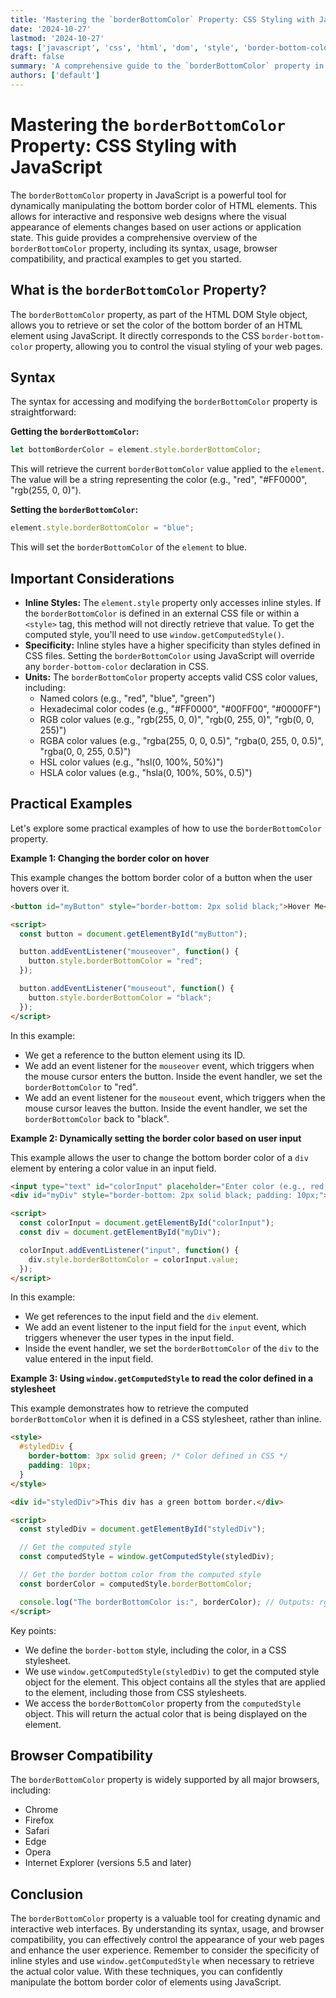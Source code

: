 ```yaml
---
title: 'Mastering the `borderBottomColor` Property: CSS Styling with JavaScript'
date: '2024-10-27'
lastmod: '2024-10-27'
tags: ['javascript', 'css', 'html', 'dom', 'style', 'border-bottom-color', 'styling', 'web-development']
draft: false
summary: 'A comprehensive guide to the `borderBottomColor` property in JavaScript, covering its usage, syntax, and practical examples for dynamic CSS styling of HTML elements.'
authors: ['default']
---
```


# Mastering the `borderBottomColor` Property: CSS Styling with JavaScript

The `borderBottomColor` property in JavaScript is a powerful tool for dynamically manipulating the bottom border color of HTML elements.  This allows for interactive and responsive web designs where the visual appearance of elements changes based on user actions or application state. This guide provides a comprehensive overview of the `borderBottomColor` property, including its syntax, usage, browser compatibility, and practical examples to get you started.

## What is the `borderBottomColor` Property?

The `borderBottomColor` property, as part of the HTML DOM Style object, allows you to retrieve or set the color of the bottom border of an HTML element using JavaScript. It directly corresponds to the CSS `border-bottom-color` property, allowing you to control the visual styling of your web pages.

## Syntax

The syntax for accessing and modifying the `borderBottomColor` property is straightforward:

**Getting the `borderBottomColor`:**

```javascript
let bottomBorderColor = element.style.borderBottomColor;
```

This will retrieve the current `borderBottomColor` value applied to the `element`. The value will be a string representing the color (e.g., "red", "#FF0000", "rgb(255, 0, 0)").

**Setting the `borderBottomColor`:**

```javascript
element.style.borderBottomColor = "blue";
```

This will set the `borderBottomColor` of the `element` to blue.

## Important Considerations

*   **Inline Styles:** The `element.style` property only accesses inline styles. If the `borderBottomColor` is defined in an external CSS file or within a `<style>` tag, this method will not directly retrieve that value.  To get the computed style, you'll need to use `window.getComputedStyle()`.
*   **Specificity:** Inline styles have a higher specificity than styles defined in CSS files. Setting the `borderBottomColor` using JavaScript will override any `border-bottom-color` declaration in CSS.
*   **Units:**  The `borderBottomColor` property accepts valid CSS color values, including:
    *   Named colors (e.g., "red", "blue", "green")
    *   Hexadecimal color codes (e.g., "#FF0000", "#00FF00", "#0000FF")
    *   RGB color values (e.g., "rgb(255, 0, 0)", "rgb(0, 255, 0)", "rgb(0, 0, 255)")
    *   RGBA color values (e.g., "rgba(255, 0, 0, 0.5)", "rgba(0, 255, 0, 0.5)", "rgba(0, 0, 255, 0.5)")
    *   HSL color values (e.g., "hsl(0, 100%, 50%)")
    *   HSLA color values (e.g., "hsla(0, 100%, 50%, 0.5)")

## Practical Examples

Let's explore some practical examples of how to use the `borderBottomColor` property.

**Example 1: Changing the border color on hover**

This example changes the bottom border color of a button when the user hovers over it.

```html
<button id="myButton" style="border-bottom: 2px solid black;">Hover Me</button>

<script>
  const button = document.getElementById("myButton");

  button.addEventListener("mouseover", function() {
    button.style.borderBottomColor = "red";
  });

  button.addEventListener("mouseout", function() {
    button.style.borderBottomColor = "black";
  });
</script>
```

In this example:

*   We get a reference to the button element using its ID.
*   We add an event listener for the `mouseover` event, which triggers when the mouse cursor enters the button. Inside the event handler, we set the `borderBottomColor` to "red".
*   We add an event listener for the `mouseout` event, which triggers when the mouse cursor leaves the button. Inside the event handler, we set the `borderBottomColor` back to "black".

**Example 2: Dynamically setting the border color based on user input**

This example allows the user to change the bottom border color of a `div` element by entering a color value in an input field.

```html
<input type="text" id="colorInput" placeholder="Enter color (e.g., red, #00FF00)">
<div id="myDiv" style="border-bottom: 2px solid black; padding: 10px;">This is a div</div>

<script>
  const colorInput = document.getElementById("colorInput");
  const div = document.getElementById("myDiv");

  colorInput.addEventListener("input", function() {
    div.style.borderBottomColor = colorInput.value;
  });
</script>
```

In this example:

*   We get references to the input field and the `div` element.
*   We add an event listener to the input field for the `input` event, which triggers whenever the user types in the input field.
*   Inside the event handler, we set the `borderBottomColor` of the `div` to the value entered in the input field.

**Example 3:  Using `window.getComputedStyle` to read the color defined in a stylesheet**

This example demonstrates how to retrieve the computed `borderBottomColor` when it is defined in a CSS stylesheet, rather than inline.

```html
<style>
  #styledDiv {
    border-bottom: 3px solid green; /* Color defined in CSS */
    padding: 10px;
  }
</style>

<div id="styledDiv">This div has a green bottom border.</div>

<script>
  const styledDiv = document.getElementById("styledDiv");

  // Get the computed style
  const computedStyle = window.getComputedStyle(styledDiv);

  // Get the border bottom color from the computed style
  const borderColor = computedStyle.borderBottomColor;

  console.log("The borderBottomColor is:", borderColor); // Outputs: rgb(0, 128, 0)
</script>
```

Key points:

* We define the `border-bottom` style, including the color, in a CSS stylesheet.
* We use `window.getComputedStyle(styledDiv)` to get the computed style object for the element.  This object contains all the styles that are applied to the element, including those from CSS stylesheets.
* We access the `borderBottomColor` property from the `computedStyle` object.  This will return the actual color that is being displayed on the element.

## Browser Compatibility

The `borderBottomColor` property is widely supported by all major browsers, including:

*   Chrome
*   Firefox
*   Safari
*   Edge
*   Opera
*   Internet Explorer (versions 5.5 and later)

## Conclusion

The `borderBottomColor` property is a valuable tool for creating dynamic and interactive web interfaces. By understanding its syntax, usage, and browser compatibility, you can effectively control the appearance of your web pages and enhance the user experience. Remember to consider the specificity of inline styles and use `window.getComputedStyle` when necessary to retrieve the actual color value. With these techniques, you can confidently manipulate the bottom border color of elements using JavaScript.